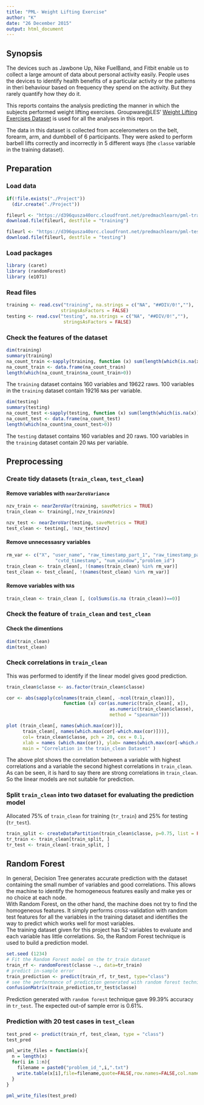 ```yaml
---
title: "PML- Weight Lifting Exercise"
author: "K"
date: "26 December 2015"
output: html_document
---
```


## Synopsis
The devices such as Jawbone Up, Nike FuelBand, and Fitbit enable us 
to collect a large amount of data about personal activity easily. 
People uses the devices to identify health benefits of a particular activity or
the patterns in theri behaviour based on frequency they spend on the activity. 
But they rarely quantify how they do it.  

This reports contains the analysis predicting the manner 
in which the subjects performed weight lifting exercises. Groupware@LES' [Weight Lifting Exercises Dataset](http://groupware.les.inf.puc-rio.br/har) is used for all the analyses 
in this report.  

The data in this dataset is collected from accelerometers on the belt, 
forearm, arm, and dumbbell of 6 participants. They were asked to perform barbell lifts 
correctly and incorrectly in 5 different ways (the `classe` variable in the training dataset).


## Preparation
### Load data

```r
if(!file.exists("./Project"))
  (dir.create("./Project"))

fileurl <- "https://d396qusza40orc.cloudfront.net/predmachlearn/pml-training.csv"
download.file(fileurl, destfile = "training")

fileurl <- "https://d396qusza40orc.cloudfront.net/predmachlearn/pml-testing.csv"
download.file(fileurl, destfile = "testing")
```

### Load packages 
```r
library (caret)
library (randomForest)
library (e1071)
```

### Read files
```r
training <- read.csv("training", na.strings = c("NA", "##DIV/0!",""), 
                    stringsAsFactors = FALSE)
testing <- read.csv("testing", na.strings = c("NA", "##DIV/0!",""), 
                     stringsAsFactors = FALSE) 
```

### Check the features of the dataset
```r
dim(training)
summary(training)
na_count_train <-sapply(training, function (x) sum(length(which(is.na(x)))))
na_count_train <- data.frame(na_count_train)
length(which(na_count_train$na_count_train>0))
```
The `training` dataset contains 160 variables and 19622 raws. 100 variables in the `training` dataset contain 19216 `NA`s per variable.  
```r
dim(testing)
summary(testing)
na_count_test <-sapply(testing, function (x) sum(length(which(is.na(x)))))
na_count_test <- data.frame(na_count_test)
length(which(na_count$na_count_test>0))
```
The `testing` dataset contains 160 variables and 20 raws. 100 variables in the `training` dataset contain 20 `NA`s per variable.

## Preprocessing
### Create tidy datasets (`train_clean`, `test_clean`)
#### Remove variables with `nearZeroVariance`
```r
nzv_train <- nearZeroVar(training, saveMetrics = TRUE)
train_clean <- training[,!nzv_train$nzv]

nzv_test <- nearZeroVar(testing, saveMetrics = TRUE)
test_clean <- testing[, !nzv_test$nzv]
```

#### Remove unnecessasry variables
```r
rm_var <- c("X", "user_name", "raw_timestamp_part_1", "raw_timestamp_part_2", 
                  "cvtd_timestamp", "num_window","problem_id")
train_clean <- train_clean[, !(names(train_clean) %in% rm_var)]
test_clean <- test_clean[, !(names(test_clean) %in% rm_var)]
```

#### Remove variables with `NA`s
```r
train_clean <- train_clean [, (colSums(is.na (train_clean))==0)]
```

### Check the feature of `train_clean` and  `test_clean`
#### Check the dimentions
```r
dim(train_clean)
dim(test_clean)
```

### Check correlations in `train_clean`
This was performed to identify if the linear model gives good prediction.  

```r
train_clean$classe <- as.factor(train_clean$classe)

cor <- abs(sapply(colnames(train_clean[, -ncol(train_clean)]),
                     function (x) cor(as.numeric(train_clean[, x]),
                                      as.numeric(train_clean$classe),
                                      method = "spearman")))

plot (train_clean[, names(which.max(cor))],
      train_clean[, names(which.max(cor[-which.max(cor)]))], 
      col= train_clean$classe, pch = 20, cex = 0.1, 
      xlab = names (which.max(cor)), ylab= names(which.max(cor[-which.max(cor)])), 
      main = "Correlation in the train_clean Dataset" ) 
```


The above plot shows the correlation between a variable with highest correlations and 
a variable the second highest correlations in `train_clean`.
As can be seen, it is hard to say there are strong correlations in `train_clean`.
So the linear models are not suitable for prediction. 


### Split `train_clean` into two dataset for evaluating the prediction model
Allocated 75% of `train_clean` for training (`tr_train`) and 25% for testing (`tr_test`).

```r
train_split <- createDataPartition(train_clean$classe, p=0.75, list = FALSE)
tr_train <- train_clean[train_split, ]
tr_test <- train_clean[-train_split, ]
```


## Random Forest 

In general, Decision Tree generates accurate prediction with the dataset containing the small number of variables and good correlations. This allows the machine to identify the homogeneous features easily and make yes or no choice at each node.  
With Random Forest, on the other hand, the machine does not try to find the homogeneous features. It simply performs cross-validation with random test features for all the variables in the training dataset and identifies the way to predict which works well for most variables.   
The training dataset given for this project has 52 variables to evaluate and each variable has little correlations.
So, the Random Forest technique is used to build a prediction model.

```r
set.seed (1234)
# Fit the Random Forest model on the tr_train dataset
train_rf <- randomForest(classe ~., data=tr_train)
# predict in-sample error
train_prediction <- predict(train_rf, tr_test, type="class")
# see the performance of prediction generated with random forest technique
confusionMatrix(train_prediction,tr_test$classe)
```

Prediction generated with `random forest` technique gave 99.39% accuracy in `tr_test`. The expected out-of sample error is 0.61%. 

### Prediction with 20 test cases in `test_clean`

```r
test_pred <- predict(train_rf, test_clean, type = "class")
test_pred
```

```r
pml_write_files = function(x){
  n = length(x)
  for(i in 1:n){
    filename = paste0("problem_id_",i,".txt")
    write.table(x[i],file=filename,quote=FALSE,row.names=FALSE,col.names=FALSE)
  }
}

pml_write_files(test_pred)
```

